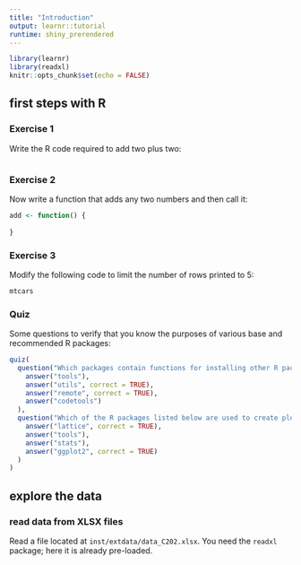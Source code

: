 ```yaml
---
title: "Introduction"
output: learnr::tutorial
runtime: shiny_prerendered
---
```


```r
library(learnr)
library(readxl)
knitr::opts_chunk$set(echo = FALSE)
```


## first steps with R

### Exercise 1

Write the R code required to add two plus two:

```r

```

### Exercise 2

Now write a function that adds any two numbers and then call it:

```r
add <- function() {
  
}
```

### Exercise 3

Modify the following code to limit the number of rows printed to 5:

```r
mtcars
```

### Quiz

Some questions to verify that you know the purposes of various base and recommended R packages:

```r
quiz(
  question("Which packages contain functions for installing other R packages?",
    answer("tools"),
    answer("utils", correct = TRUE),
    answer("remote", correct = TRUE),
    answer("codetools")
  ),
  question("Which of the R packages listed below are used to create plots?",
    answer("lattice", correct = TRUE),
    answer("tools"),
    answer("stats"),
    answer("ggplot2", correct = TRUE)
  )
)
```


## explore the data

### read data from XLSX files

Read a file located at `inst/extdata/data_C202.xlsx`. You need the `readxl` package; here it is already pre-loaded.
```r

```
